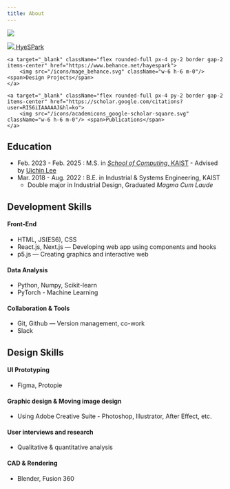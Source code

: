 ```yaml
---
title: About
---
```

<img 
    className="rounded-full w-[150px] h-[150px]"
    src="/profilepic.jpg"
/>


<div className="flex flex-wrap gap-3 text-lg">
    <a target="_blank" className="flex rounded-full px-4 py-2 border gap-2 items-center" href="https://github.com/HyeSPark">
        <img src="/icons/mdi_github.svg" className="w-6 h-6 m-0"/> <span>HyeSPark</span>
    </a>

    <a target="_blank" className="flex rounded-full px-4 py-2 border gap-2 items-center" href="https://www.behance.net/hayespark">
        <img src="/icons/mage_behance.svg" className="w-6 h-6 m-0"/><span>Design Projects</span>
    </a>

    <a target="_blank" className="flex rounded-full px-4 py-2 border gap-2 items-center" href="https://scholar.google.com/citations?user=RI56iIAAAAAJ&hl=ko">
        <img src="/icons/academicons_google-scholar-square.svg" className="w-6 h-6 m-0"/> <span>Publications</span>
    </a>
</div>

## Education
-   Feb. 2023 - Feb. 2025 : M.S. in [_School of Computing_, KAIST](https://cs.kaist.ac.kr/) - Advised by [Uichin Lee](https://scholar.google.co.kr/citations?user=Sc2pBzYAAAAJ&hl=ko)
-   Mar. 2018 - Aug. 2022 : B.E. in Industrial & Systems Engineering, KAIST
    - Double major in Industrial Design, Graduated _Magma Cum Laude_

## Development Skills

#### Front-End

-   HTML, JS(ES6), CSS
-   React.js, Next.js — Developing web app using components and hooks
-   p5.js — Creating graphics and interactive web

#### Data Analysis
-   Python, Numpy, Scikit-learn
-   PyTorch - Machine Learning

#### Collaboration & Tools
-   Git, Github — Version management, co-work
-   Slack

## Design Skills

#### UI Prototyping

-   Figma, Protopie

#### Graphic design & Moving image design
-   Using Adobe Creative Suite - Photoshop, Illustrator, After Effect, etc.

#### User interviews and research
-   Qualitative & quantitative analysis

#### CAD & Rendering
-   Blender, Fusion 360
